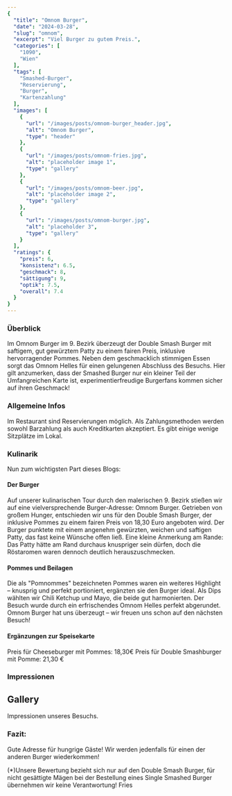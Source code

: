 ```yaml
---
{
  "title": "Omnom Burger",
  "date": "2024-03-28",
  "slug": "omnom",
  "excerpt": "Viel Burger zu gutem Preis.",
  "categories": [
    "1090",
    "Wien"
  ],
  "tags": [
    "Smashed-Burger",
    "Reservierung",
    "Burger",
    "Kartenzahlung"
  ],
  "images": [
    {
      "url": "/images/posts/omnom-burger_header.jpg",
      "alt": "Omnom Burger",
      "type": "header"
    },
    {
      "url": "/images/posts/omnom-fries.jpg",
      "alt": "placeholder image 1",
      "type": "gallery"
    },
    {
      "url": "/images/posts/omnom-beer.jpg",
      "alt": "placeholder image 2",
      "type": "gallery"
    },
    {
      "url": "/images/posts/omnom-burger.jpg",
      "alt": "placeholder 3",
      "type": "gallery"
    }
  ],
  "ratings": {
    "preis": 6,
    "konsistenz": 6.5,
    "geschmack": 8,
    "sättigung": 9,
    "optik": 7.5,
    "overall": 7.4
  }
}
---
```


### Überblick
Im Omnom Burger im 9. Bezirk überzeugt der Double Smash Burger mit saftigem, gut gewürztem Patty zu einem fairen Preis, inklusive hervorragender Pommes. Neben dem geschmacklich stimmigen Essen sorgt das Omnom Helles für einen gelungenen Abschluss des Besuchs. Hier gilt anzumerken, dass der Smashed Burger nur ein kleiner Teil der Umfangreichen Karte ist, experimentierfreudige Burgerfans kommen sicher auf ihren Geschmack!

### Allgemeine Infos
Im Restaurant sind Reservierungen möglich. Als Zahlungsmethoden werden sowohl Barzahlung als auch Kreditkarten akzeptiert. Es gibt einige wenige Sitzplätze im Lokal.

### Kulinarik
Nun zum wichtigsten Part dieses Blogs:

#### Der Burger
Auf unserer kulinarischen Tour durch den malerischen 9. Bezirk stießen wir auf eine vielversprechende Burger-Adresse: Omnom Burger. Getrieben von großem Hunger, entschieden wir uns für den Double Smash Burger, der inklusive Pommes zu einem fairen Preis von 18,30 Euro angeboten wird. Der Burger punktete mit einem angenehm gewürzten, weichen und saftigen Patty, das fast keine Wünsche offen ließ. Eine kleine Anmerkung am Rande: Das Patty hätte am Rand durchaus knuspriger sein dürfen, doch die Röstaromen waren dennoch deutlich herauszuschmecken.

#### Pommes und Beilagen
Die als "Pomnommes" bezeichneten Pommes waren ein weiteres Highlight – knusprig und perfekt portioniert, ergänzten sie den Burger ideal. Als Dips wählten wir Chili Ketchup und Mayo, die beide gut harmonierten. Der Besuch wurde durch ein erfrischendes Omnom Helles perfekt abgerundet. Omnom Burger hat uns überzeugt – wir freuen uns schon auf den nächsten Besuch!

#### Ergänzungen zur Speisekarte
Preis für Cheeseburger mit Pommes: 18,30€
Preis für Double Smashburger mit Pomme: 21,30 €

### Impressionen
## Gallery

Impressionen unseres Besuchs.

### Fazit:
Gute Adresse für hungrige Gäste! Wir werden jedenfalls für einen der anderen Burger wiederkommen!

(*)Unsere Bewertung bezieht sich nur auf den Double Smash Burger, für nicht gesättigte Mägen bei der Bestellung eines Single Smashed Burger übernehmen wir keine Verantwortung!
Fries